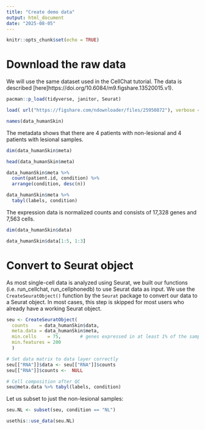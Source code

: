 ```yaml
---
title: "Create demo data"
output: html_document
date: "2025-08-05"
---
```


```r
knitr::opts_chunk$set(echo = TRUE)
```


# Download the raw data

We will use the same dataset used in the CellChat tutorial. 
The data is described [here]https://doi.org/10.6084/m9.figshare.13520015.v1).


```r
pacman::p_load(tidyverse, janitor, Seurat)

load( url("https://figshare.com/ndownloader/files/25950872"), verbose = TRUE )

names(data_humanSkin)
```

The metadata shows that there are 4 patients with non-lesional and 4 patients with lesional samples.

```r
dim(data_humanSkin$meta)

head(data_humanSkin$meta)

data_humanSkin$meta %>% 
  count(patient.id, condition) %>% 
  arrange(condition, desc(n))

data_humanSkin$meta %>% 
  tabyl(labels, condition)
```

The expression data is normalized counts and consists of 17,328 genes and 7,563 cells.

```r
dim(data_humanSkin$data)

data_humanSkin$data[1:5, 1:3]
```

# Convert to Seurat object

As most single-cell data is analyzed using Seurat, we built our functions (i.e. run_cellchat, run_cellphonedb) to use Seurat data as input. We use the `CreateSeuratObject()` function by the `Seurat` package to convert our data to a Seurat object. In most cases, this step is skipped for most users who already have a working Seurat object.

```r
seu <- CreateSeuratObject(
  counts    = data_humanSkin$data, 
  meta.data = data_humanSkin$meta,
  min.cells    = 75,       # genes expressed in at least 1% of the samples
  min.features = 200
  )

# Set data matrix to data layer correctly
seu[["RNA"]]$data <- seu[["RNA"]]$counts 
seu[["RNA"]]$counts <-  NULL

# Cell composition after QC
seu@meta.data %>% tabyl(labels, condition)
```

Let us subset to just the non-lesional samples:

```r
seu.NL <- subset(seu, condition == "NL")

usethis::use_data(seu.NL)
```

